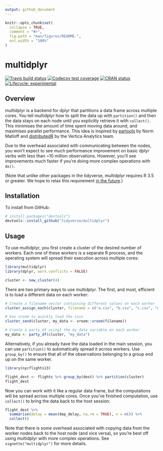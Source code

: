 ```yaml
---
output: github_document
---
```


<!-- README.md is generated from README.Rmd. Please edit that file -->

```r
knitr::opts_chunk$set(
  collapse = TRUE,
  comment = "#>",
  fig.path = "man/figures/README-",
  out.width = "100%"
)
```

# multidplyr

<!-- badges: start -->
[![Travis build status](https://travis-ci.org/tidyverse/multidplyr.svg?branch=master)](https://travis-ci.org/tidyverse/multidplyr)
[![Codecov test coverage](https://codecov.io/gh/tidyverse/multidplyr/branch/master/graph/badge.svg)](https://codecov.io/gh/tidyverse/multidplyr?branch=master)
[![CRAN status](https://www.r-pkg.org/badges/version/multidplyr)](https://cran.r-project.org/package=multidplyr)
[![Lifecycle: experimental](https://img.shields.io/badge/lifecycle-experimental-orange.svg)](https://www.tidyverse.org/lifecycle/#experimental)
<!-- badges: end -->

## Overview

multidplyr is a backend for dplyr that partitions a data frame across multiple cores. You tell multidplyr how to split the data up with `partition()` and then the data stays on each node until you explicitly retrieve it with `collect()`. This minimises the amount of time spent moving data around, and maximises parallel performance. This idea is inspired by [partools](http://bit.ly/1Nve8v5) by Norm Matloff and [distributedR](http://bit.ly/1KZVAwK) by the Vertica Analytics team.

Due to the overhead associated with communicating between the nodes, you won't expect to see much performance improvement on basic dplyr verbs with less than ~10 million observations. However, you'll see improvements much faster if you're doing more complex operations with `do()`.

(Note that unlike other packages in the tidyverse, multidplyr requires R 3.5 or greater. We hope to relax this requirement [in the future](https://github.com/traversc/qs/issues/11).)

## Installation

To install from GitHub:

```R
# install.packages("devtools")
devtools::install_github("tidyverse/multidplyr")
```

## Usage

To use multidplyr, you first create a cluster of the desired number of workers. Each one of these workers is a separate R process, and the operating system will spread their execution across multiple cores:

```r
library(multidplyr)
library(dplyr, warn.conflicts = FALSE)

cluster <- new_cluster(4)
```

There are two primary ways to use multidplyr. The first, and most, efficient is to load a different data on each worker:

```r
# Create a filename vector containing different values on each worker
cluster_assign_each(cluster, filename = c("a.csv", "b.csv", "c.csv", "d.csv"))

# Use vroom to quickly load the csvs
cluster_send(cluster, my_data <- vroom::vroom(filename))

# Create a party_df usingt the my_data variable on each worker
my_data <- party_df(cluster, "my_data")
```

Alternatively, if you already have the data loaded in the main session, you can use `partition()` to automatically spread it across workers. Use `group_by()` to ensure that all of the observations belonging to a group end up on the same worker.

```r
library(nycflights13)

flight_dest <- flights %>% group_by(dest) %>% partition(cluster)
flight_dest
```

Now you can work with it like a regular data frame, but the computations will be spread across multiple cores. Once you've finished computation, use `collect()` to bring the data back to the host session:

```r
flight_dest %>% 
  summarise(delay = mean(dep_delay, na.rm = TRUE), n = n()) %>% 
  collect()
```

Note that there is some overhead associated with copying data from the worker nodes back to the host node (and vice versa), so you're best off using multidplyr with more complex operations. See `vignette("multidplyr")` for more details.
